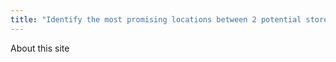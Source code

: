 ```yaml
---
title: "Identify the most promising locations between 2 potential store investments."
---
```


About this site

```         
```
